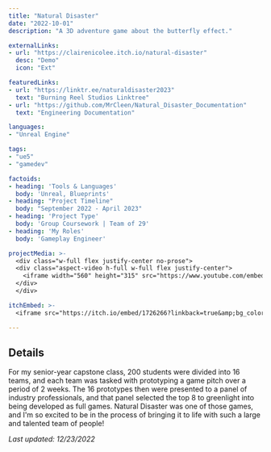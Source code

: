 ```yaml
---
title: "Natural Disaster"
date: "2022-10-01"
description: "A 3D adventure game about the butterfly effect."

externalLinks:
- url: "https://clairenicolee.itch.io/natural-disaster"
  desc: "Demo"
  icon: "Ext"

featuredLinks:
- url: "https://linktr.ee/naturaldisaster2023"
  text: "Burning Reel Studios Linktree"
- url: "https://github.com/MrCleen/Natural_Disaster_Documentation"
  text: "Engineering Documentation"

languages:
- "Unreal Engine"

tags:
- "ue5"
- "gamedev"

factoids: 
- heading: 'Tools & Languages'
  body: 'Unreal, Blueprints'
- heading: "Project Timeline"
  body: "September 2022 - April 2023"
- heading: 'Project Type'
  body: 'Group Coursework | Team of 29'
- heading: 'My Roles'
  body: 'Gameplay Engineer'

projectMedia: >-
  <div class="w-full flex justify-center no-prose">
  <div class="aspect-video h-full w-full flex justify-center">
    <iframe width="560" height="315" src="https://www.youtube.com/embed/aPnM9eL-8Wo" title="YouTube video player" frameborder="0" allow="accelerometer; autoplay; clipboard-write; encrypted-media; gyroscope; picture-in-picture" allowfullscreen></iframe>
  </div>
  </div>

itchEmbed: >-
  <iframe src="https://itch.io/embed/1726266?linkback=true&amp;bg_color=afbfd2&amp;link_color=0484d1" width="552" height="167" frameborder="0"><a href="https://clairenicolee.itch.io/natural-disaster">Natural Disaster (Prototype) by ClaireNicolee, gabi_ander, Marissa Angell, Meg Mordecai</a></iframe>

---
```




<ProseWrapper>

## Details

For my senior-year capstone class, 200 students were divided into 16 teams, and each team was tasked with prototyping a game pitch over a period of 2 weeks. The 16 prototypes then were presented to a panel of industry professionals, and that panel selected the top 8 to greenlight into being developed as full games. Natural Disaster was one of those games, and I'm so excited to be in the process of bringing it to life with such a large and talented team of people!

_Last updated: 12/23/2022_

</ProseWrapper>

